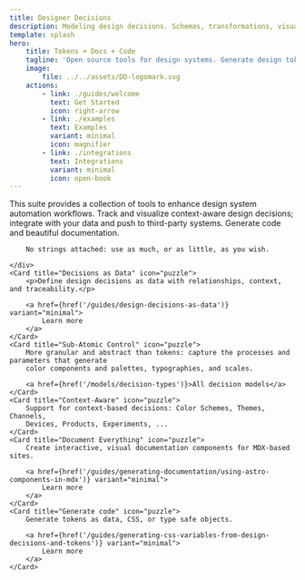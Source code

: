 ```yaml
---
title: Designer Decisions
description: Modeling design decisions. Schemas, transformations, visualizations, the works.
template: splash
hero:
    title: Tokens + Docs + Code
    tagline: 'Open source tools for design systems. Generate design tokens, code, and beautiful documentation from a rich, schema-based, source of truth.'
    image:
        file: ../../assets/DD-logomark.svg
    actions:
        - link: ./guides/welcome
          text: Get Started
          icon: right-arrow
        - link: ./examples
          text: Examples
          variant: minimal
          icon: magnifier
        - link: ./integrations
          text: Integrations
          variant: minimal
          icon: open-book
---
```




<CardGrid stagger>
    <div>
        This suite provides a collection of tools to enhance design system automation
        workflows. Track and visualize context-aware design decisions; integrate with your data
        and push to third-party systems. Generate code and beautiful documentation.

        No strings attached: use as much, or as little, as you wish.

    </div>
    <Card title="Decisions as Data" icon="puzzle">
        <p>Define design decisions as data with relationships, context, and traceability.</p>

        <a href={href('/guides/design-decisions-as-data')} variant="minimal">
            Learn more
        </a>
    </Card>
    <Card title="Sub-Atomic Control" icon="puzzle">
        More granular and abstract than tokens: capture the processes and parameters that generate
        color components and palettes, typographies, and scales.

        <a href={href('/models/decision-types')}>All decision models</a>
    </Card>
    <Card title="Context-Aware" icon="puzzle">
        Support for context-based decisions: Color Schemes, Themes, Channels,
        Devices, Products, Experiments, ...
    </Card>
    <Card title="Document Everything" icon="puzzle">
        Create interactive, visual documentation components for MDX-based sites.

        <a href={href('/guides/generating-documentation/using-astro-components-in-mdx')} variant="minimal">
            Learn more
        </a>
    </Card>
    <Card title="Generate code" icon="puzzle">
        Generate tokens as data, CSS, or type safe objects.

        <a href={href('/guides/generating-css-variables-from-design-decisions-and-tokens')} variant="minimal">
            Learn more
        </a>
    </Card>

</CardGrid>

